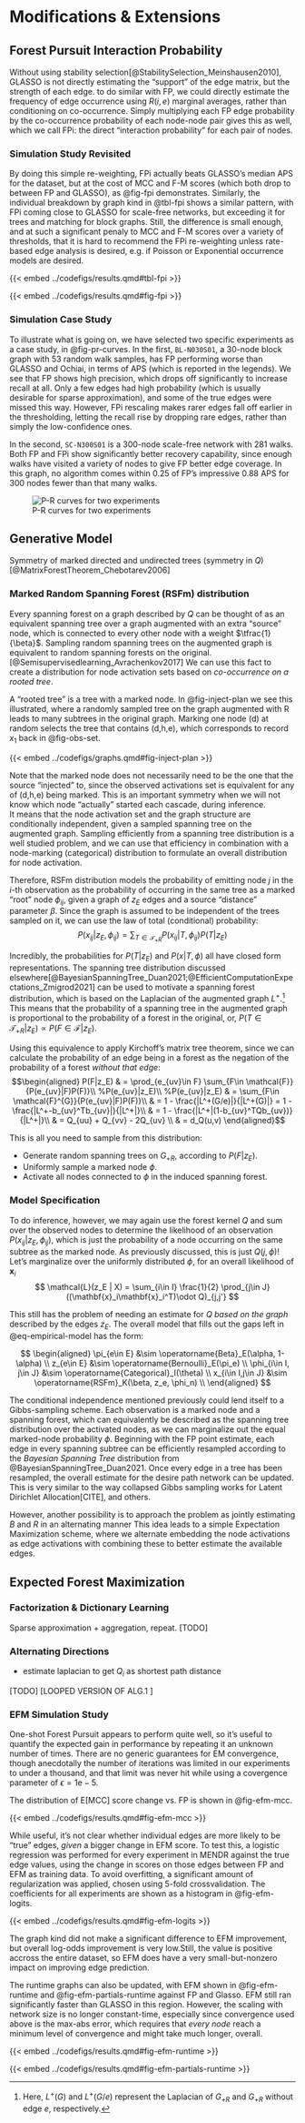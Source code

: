# Modifications & Extensions  

## Forest Pursuit Interaction Probability {#sec-fpi}

Without using stability selection[@StabilitySelection_Meinshausen2010], GLASSO is not directly estimating the "support" of the edge matrix, but the strength of each edge.
to do similar with FP, we could directly estimate the frequency of edge occurrence using $R(i,e)$ marginal averages, rather than conditioning on co-occurrence.
Simply multiplying each FP edge probability by the co-occurrence probability of each node-node pair gives this as well, which we call FPi: the direct "interaction probability" for each pair of nodes. 

### Simulation Study Revisited

By doing this simple re-weighting, FPi actually beats GLASSO's median APS for the dataset, but at the cost of MCC and F-M scores (which both drop to between FP and GLASSO), as @fig-fpi demonstrates.
Similarly, the individual breakdown by graph kind in @tbl-fpi shows a similar pattern, with FPi coming close to GLASSO for scale-free networks, but exceeding it for trees and matching for block graphs.
Still, the difference is small enough, and at such a significant penaly to MCC and F-M scores over a variety of thresholds, that it is hard to recommend the FPi re-weighting unless rate-based edge analysis is desired, e.g. if Poisson or Exponential occurrence models are desired. 

::: {layout-ncol=2}

{{< embed ../codefigs/results.qmd#tbl-fpi >}}

{{< embed ../codefigs/results.qmd#fig-fpi >}}
:::

### Simulation Case Study

To illustrate what is going on, we have selected two specific experiments as a case study, in @fig-pr-curves.
In the first, `BL-N030S01`, a 30-node block graph with 53 random walk samples, has FP performing worse than GLASSO and Ochiai, in terms of APS (which is reported in the legends).
We see that FP shows high precision, which drops off significantly to increase recall at all.
Only a few edges had high probability (which is usually desirable for sparse approximation), and some of the true edges were missed this way.
However, FPi rescaling makes rarer edges fall off earlier in the thresholding, letting the recall rise by dropping rare edges, rather than simply the low-confidence ones. 

In the second, `SC-N300S01` is a 300-node scale-free network with 281 walks.
Both FP and FPi show significantly better recovery capability, since enough walks have visited a variety of nodes to give FP better edge coverage.
In this graph, no algorithm comes within 0.25 of FP's impressive 0.88 APS for 300 nodes fewer than that many walks. 

![P-R curves for two experiments](../images/PR.svg){#fig-pr-curves}

## Generative Model {#sec-lfa-like}

Symmetry of marked directed and undirected trees (symmetry in $Q$)[@MatrixForestTheorem_Chebotarev2006]

### Marked Random Spanning Forest (RSFm) distribution

Every spanning forest on a graph described by $Q$ can be thought of as an equivalent spanning tree over a graph augmented with an extra "source" node, which is connected to every other node with a weight $\tfrac{1}{\beta}$. 
Sampling random spanning trees on the augmented graph is equivalent to random spanning forests on the original.[@Semisupervisedlearning_Avrachenkov2017]
We can use this fact to create a distribution for node activation sets based on _co-occurrence on a rooted tree_.

A "rooted tree" is a tree with a marked node.
In @fig-inject-plan we see this illustrated, where a randomly sampled tree on the graph augmented with R leads to many subtrees in the original graph.
Marking one node (d) at random selects the tree that contains (d,h,e), which corresponds to  record $x_1$ back in @fig-obs-set. 

{{< embed ../codefigs/graphs.qmd#fig-inject-plan >}}

Note that the marked node does not necessarily need to be the one that the source "injected" to, since the observed activations set is equivalent for any of (d,h,e) being marked.
This is an important symmetry when we will not know which node "actually" started each cascade, during inference.  
It means that the node activation set and the graph structure are conditionally independent, given a sampled spanning tree on the augmented graph.
Sampling efficiently from a spanning tree distribution is a well studied problem, and we can use that efficiency in combination with a node-marking (categorical) distribution to formulate an overall distribution for node activation.

Therefore, RSFm distribution models the probability of emitting node $j$ in the $i$-th observation as the probability of occurring in the same tree as a marked "root" node $\phi_{ij}$, given a graph of $z_E$ edges and a source "distance" parameter $\beta$.
Since the graph is assumed to be independent of the trees sampled on it, we can use the law of total (conditional) probability:  
$$
P(x_{ij}|z_E, \phi_{ij}) = \sum_{T\in\mathcal{T}_{+R}}P(x_{ij}| T,\phi_{ij}) P(T|z_E)
$$

Incredibly, the probabilities for $P(T|z_E)$ and $P(x|T,\phi)$ all have closed form representations.
The spanning tree distribution discussed elsewhere[@BayesianSpanningTree_Duan2021;@EfficientComputationExpectations_Zmigrod2021] can be used to motivate a spanning forest distribution, which is based on the Laplacian of the augmented graph $L^+$.^[Here, $L^+(G)$ and $L^+(G/e)$ represent the Laplacian of $G_{+R}$ and $G_{+R}$ without edge $e$, respectively.]
This means that the probability of a spanning tree in the augmented graph is proportional to the probability of a forest in the original, or, $P(T\in\mathcal{T}_{+R}|z_E) \propto P(F\in\mathcal{F}|z_E)$.
  
Using this equivalence to apply Kirchoff's matrix tree theorem, since we can calculate the probability of an edge being in a forest as the negation of the probability of a forest _without that edge_:
$$\begin{aligned}
P(F|z_E) & = \prod_{e_{uv}\in F} \sum_{F\in \mathcal{F}}{P(e_{uv}|F)P(F)}\\ %P(e_{uv}|z_E)\\
%P(e_{uv}|z_E) 	& = \sum_{F\in \mathcal{F}^{G}}{P(e_{uv}|F)P(F)}\\
	& = 1 - \frac{|L^+(G/e)|}{|L^+(G)|}  = 1 - \frac{|L^+-b_{uv}^Tb_{uv}|}{|L^+|}\\
	& = 1 - \frac{|L^+|(1-b_{uv}^TQb_{uv})}{|L^+|}\\
	& = Q_{uu} + Q_{vv} - 2Q_{uv} \\
  & = d_Q(u,v)
\end{aligned}$$

This is all you need to sample from this distribution:

- Generate random spanning trees on $G_{+R}$, according to $P(F|z_E)$.
- Uniformly sample a marked node $\phi$.
- Activate all nodes connected to $\phi$ in the induced spanning forest.


### Model Specification {#sec-lfa-gibbs}

To do inference, however, we may again use the forest kernel $Q$ and sum over the observed nodes to determine the likelihood of an observation $P(x_{ij}|z_E,\phi_{ij})$, which is just the probability of a node occurring on the same subtree as the marked node.
As previously discussed, this is just $Q(j,\phi)$!
Let's marginalize over the uniformly distributed $\phi$, for an overall likelihood of $\mathbf{x}_i$  
$$
\mathcal{L}(z_E | X) = \sum_{i\in I} \frac{1}{2} \prod_{j\in J} ((\mathbf{x}_i\mathbf{x}_i^T)\odot Q)_{j,j'}
$$ 

This still has the problem of needing an estimate for $Q$ _based on the graph_ described by the edges $z_E$.
The overall model that fills out the gaps left in @eq-empirical-model has the form:

$$
\begin{aligned}
\pi_{e\in E} &\sim \operatorname{Beta}_E(\alpha, 1-\alpha)     \\
z_{e\in E} &\sim \operatorname{Bernoulli}_E(\pi_e)             \\
\phi_{i\in I, j\in J} &\sim \operatorname{Categorical}_I(\theta) \\
x_{i\in I,j\in J} &\sim \operatorname{RSFm}_K(\beta, z_e, \phi_n) \\
\end{aligned}
$$ 

<!-- ![Explanation of the RSFm distribution for binary activation observations](../images/random-spanning-forests.png) -->

The conditional independence mentioned previously could lend itself to a Gibbs-sampling scheme.
Each observation is a marked node and a spanning forest, which can equivalently be described as the spanning tree distribution over the activated nodes, as we can marginalize out the equal marked-node probability $\phi$. 
Beginning with the FP point estimate, each edge in every spanning subtree can be efficiently resampled according to the _Bayesian Spanning Tree_ distribution from @BayesianSpanningTree_Duan2021.
Once every edge in a tree has been resampled, the overall estimate for the desire path network can be updated.
This is very similar to the way collapsed Gibbs sampling works for Latent Dirichlet Allocation[CITE], and others.   

However, another possibility is to approach the problem as jointly estimating $B$ and $R$ in an alternating manner
This idea leads to a simple Expectation Maximization scheme, where we alternate embedding the node activations as edge activations with combining these to better estimate the available edges. 


##  Expected Forest Maximization 

### Factorization & Dictionary Learning
Sparse approximation + aggregation, repeat. 
[TODO]


### Alternating Directions
- estimate laplacian to get $Q_i$ as shortest path distance

[TODO]
[LOOPED VERSION OF ALG.1 ]


### EFM Simulation Study

One-shot Forest Pursuit appears to perform quite well, so it's useful to quantify the expected gain in performance by repeating it an unknown number of times.
There are no generic guarantees for EM convergence, though anecdotally the number of iterations was limited in our experiments to under a thousand, and that limit was never hit while using a covergence parameter of $\epsilon=1\mathrm{e}-5$. 

The distribution of E[MCC] score change vs. FP is shown in @fig-efm-mcc.  

{{< embed ../codefigs/results.qmd#fig-efm-mcc  >}}

While useful, it's not clear whether individual edges are more likely to be "true" edges, _given_ a bigger change in EFM score.
To test this, a logistic regression was performed for every experiment in MENDR against the true edge values, using the change in scores on those edges between FP and EFM as training data.
To avoid overfitting, a significant amount of regularization was applied, chosen using 5-fold crossvalidation.
The coefficients for all experiments are shown as a histogram in @fig-efm-logits.

{{< embed ../codefigs/results.qmd#fig-efm-logits  >}}

The graph kind did not make a significant difference to EFM improvement, but overall log-odds improvement is very low.Still, the value is positive accross the entire dataset, so EFM does have a very small-but-nonzero impact on improving edge prediction.  

The runtime graphs can also be updated, with EFM shown in @fig-efm-runtime and @fig-efm-partials-runtime against FP and Glasso.
EFM still ran significantly faster than GLASSO in this region.
However, the scaling with network size is no longer constant-time, especially since convergence used above is the max-abs error, which requires that _every node_ reach a minimum level of convergence and might take much longer, overall. 

{{< embed ../codefigs/results.qmd#fig-efm-runtime >}}

{{< embed ../codefigs/results.qmd#fig-efm-partials-runtime >}}


